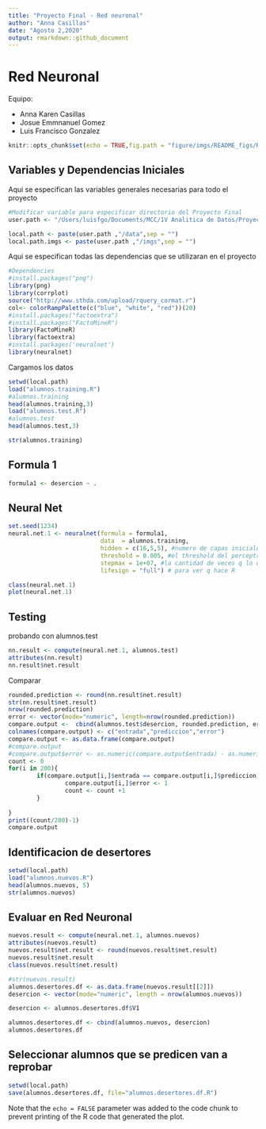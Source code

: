 ```yaml
---
title: "Proyecto Final - Red neuronal"
author: "Anna Casillas"
date: "Agosto 2,2020"
output: rmarkdown::github_document
---
```


# Red Neuronal #

Equipo:

* Anna Karen Casillas
* Josue Emmnanuel Gomez
* Luis Francisco Gonzalez
```r
knitr::opts_chunk$set(echo = TRUE,fig.path = "figure/imgs/README_figs/README-")
```

## Variables y Dependencias Iniciales

Aqui se especifican las variables generales necesarias para todo el proyecto

```r
#Modificar variable para especificar directorio del Proyecto Final
user.path <- "/Users/luisfgo/Documents/MCC/1V Analitica de Datos/ProyectoFinal/mcc-analisisdatos-final"

local.path <- paste(user.path ,"/data",sep = "")
local.path.imgs <- paste(user.path ,"/imgs",sep = "")
```
Aqui se especifican todas las dependencias que se utilizaran en el proyecto

```r
#Dependencies
#install.packages("png")
library(png)
library(corrplot)
source("http://www.sthda.com/upload/rquery_cormat.r")
col<- colorRampPalette(c("blue", "white", "red"))(20)
#install.packages("factoextra")
#install.packages("FactoMineR")
library(FactoMineR)
library(factoextra)
#install.packages('neuralnet')
library(neuralnet)
```

Cargamos los datos

```r
setwd(local.path)
load("alumnos.training.R")
#alumnos.training
head(alumnos.training,3)
load("alumnos.test.R")
#alumnos.test
head(alumnos.test,3)

```


```r
str(alumnos.training)
```
 
 
 
## Formula 1 ##
 
```r
formula1 <- desercion ~ .
```

## Neural Net ##

```r
set.seed(1234)
neural.net.1 <- neuralnet(formula = formula1, 
                          data  = alumnos.training,
                          hidden = c(16,5,5), #numero de capas iniciales, medias y finales 
                          threshold = 0.005, #el threshold del perceptron para arrojar una salida iniciamos con 0.01
                          stepmax = 1e+07, #la cantidad de veces q lo queremos correr
                          lifesign = "full") # para ver q hace R
```

```r
class(neural.net.1)
plot(neural.net.1)
```


## Testing ##

probando con alumnos.test

```r
nn.result <- compute(neural.net.1, alumnos.test)
attributes(nn.result)
nn.result$net.result
```

Comparar
```r
rounded.prediction <- round(nn.result$net.result)
str(nn.result$net.result)
nrow(rounded.prediction)
error <- vector(mode="numeric", length=nrow(rounded.prediction))
compare.output <-  cbind(alumnos.test$desercion, rounded.prediction, error)
colnames(compare.output) <- c("entrada","prediccion","error")
compare.output <- as.data.frame(compare.output)
#compare.output
#compare.output$error <- as.numeric(compare.output$entrada) - as.numeric(compare.output$prediccion)
count <- 0
for(i in 200){
        if(compare.output[i,]$entrada == compare.output[i,]$prediccion){
                compare.output[i,]$error <- 1
                count <- count +1
        }
        
}
print((count/200)-1)
compare.output
```

## Identificacion de desertores ##
 
```r
setwd(local.path)
load("alumnos.nuevos.R")
head(alumnos.nuevos, 5)
str(alumnos.nuevos)
```
## Evaluar en Red Neuronal
```r
nuevos.result <- compute(neural.net.1, alumnos.nuevos)
attributes(nuevos.result)
nuevos.result$net.result <- round(nuevos.result$net.result)
nuevos.result$net.result
class(nuevos.result$net.result)
```

```r
#str(nuevos.result)
alumnos.desertores.df <- as.data.frame(nuevos.result[[2]])
desercion <- vector(mode="numeric", length = nrow(alumnos.nuevos))

desercion <- alumnos.desertores.df$V1

alumnos.desertores.df <- cbind(alumnos.nuevos, desercion)
alumnos.desertores.df

```
 
## Seleccionar alumnos que se predicen van a reprobar 
```r
setwd(local.path)
save(alumnos.desertores.df, file="alumnos.desertores.df.R")
```
 

Note that the `echo = FALSE` parameter was added to the code chunk to prevent printing of the R code that generated the plot.
